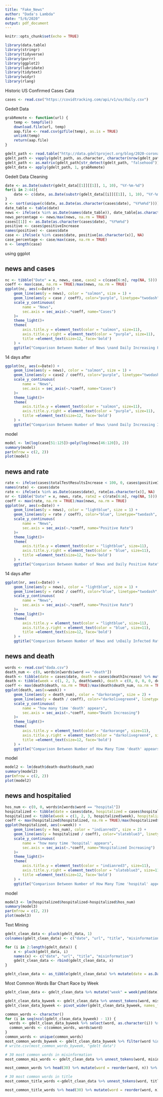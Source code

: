 ```yaml
---
title: "Fake_News"
author: "Dada's Lambda"
date: "5/6/2020"
output: pdf_document
---
```


```r
knitr::opts_chunk$set(echo = TRUE)
```

```r
library(data.table)
library(stringr)
library(tidyverse)
library(purrr)
library(ggplot2)
library(lubridate)
library(tidytext)
library(widyr)
library(rlang)
```

Historic US Confirmed Cases Cata
```r
cases <- read.csv("https://covidtracking.com/api/v1/us/daily.csv")
```

Gedelt Data
```r
grabRemote <- function(url) {
    temp <- tempfile()
    download.file(url, temp)
    aap.file <- read.csv(gzfile(temp), as.is = TRUE)
    unlink(temp)
    return(aap.file)
}

gdelt_path <- read.table("http://data.gdeltproject.org/blog/2020-coronavirus-narrative/live_onlinenews/MASTERFILELIST.TXT")
gdelt_path <- vapply(gdelt_path, as.character, character(nrow(gdelt_path)))
gdelt_path <- as.matrix(gdelt_path[str_detect(gdelt_path, "falsehood")])
gdelt_data <- apply(gdelt_path, 1, grabRemote)
```

Gedelt Data Cleaning
```r
date <- as.Date(substr(gdelt_data[[1]][[1]], 1, 10), "%Y-%m-%d")
for(i in 2:44){
    date <- c(date, as.Date(substr(gdelt_data[[i]][[1]], 1, 10), "%Y-%m-%d"))
}
x <- sort(unique(c(date, as.Date(as.character(cases$date), "%Y%m%d"))))
date_table <- table(date)
news <- ifelse(x %in% as.Date(names(date_table)), date_table[as.character(x)], NA)
news_percentage <- news/max(news, na.rm = TRUE)
cases[[1]] <- as.Date(as.character(cases$date), "%Y%m%d")
positive <- cases$positiveIncrease
names(positive) <- cases$date
case <- ifelse(x %in% cases$date, positive[as.character(x)], NA)
case_percentage <- case/max(case, na.rm = TRUE)
n <- length(case)
```


using ggplot

## news and cases

```r
nc <- tibble("Date" = x, news, case, case2 = c(case[6:n], rep(NA, 5)))
coeff <- max(case, na.rm = TRUE)/max(news, na.rm = TRUE)
ggplot(nc, aes(x=Date)) + 
    geom_line(aes(y = news), color = "salmon", size = 1) + 
    geom_line(aes(y = case / coeff), color="purple", linetype="twodash", size = 1)+
    scale_y_continuous(
        name = "News",
        sec.axis = sec_axis(~.*coeff, name="Cases")
    )+
    theme_light()+
    theme(
        axis.title.y = element_text(color = "salmon", size=11),
        axis.title.y.right = element_text(color = "purple", size=11),
        title =element_text(size=12, face='bold')
    ) +
    ggtitle("Comparison Between Number of News \nand Daily Increasing Positive Cases")
```

14 days after 
```r
ggplot(nc, aes(x=Date)) + 
    geom_line(aes(y = news), color = "salmon", size = 1) + 
    geom_line(aes(y = case2 / coeff), color="purple", linetype="twodash", size = 1)+
    scale_y_continuous(
        name = "News",
        sec.axis = sec_axis(~.*coeff, name="Cases")
    )+
    theme_light()+
    theme(
        axis.title.y = element_text(color = "salmon", size=11),
        axis.title.y.right = element_text(color = "purple", size=11),
        title =element_text(size=12, face='bold')
    ) +
    ggtitle("Comparison Between Number of News \nand Daily Increasing Infected Cases")
```

model
```r
model <- lm(log(case[51:125])~poly(log(news[46:120]), 2))
summary(model)
par(mfrow = c(2, 2))
plot(model)
```


## news and rate
```r
rate <- ifelse(cases$totalTestResultsIncrease < 100, 0, cases$positiveIncrease/cases$totalTestResultsIncrease)
names(rate) <- cases$date
rate <- ifelse(x %in% as.Date(cases$date), rate[as.character(x)], NA)
nr <- tibble("Date" = x, news, rate, rate2 = c(rate[6:n], rep(NA, 5)))
coeff <- max(rate, na.rm = TRUE)/max(news, na.rm = TRUE)
ggplot(nr, aes(x=Date)) + 
    geom_line(aes(y = news), color = "lightblue", size = 1) + 
    geom_line(aes(y = rate / coeff), color="blue", linetype="twodash", size = 1)+
    scale_y_continuous(
        name = "News",
        sec.axis = sec_axis(~.*coeff, name="Positive Rate")
    )+
    theme_light()+
    theme(
        axis.title.y = element_text(color = "lightblue", size=11),
        axis.title.y.right = element_text(color = "blue", size=11),
        title =element_text(size=12, face='bold')
    ) +
    ggtitle("Comparison Between Number of News and Daily Positive Rate")
```

14 days after
```r
ggplot(nr, aes(x=Date)) + 
    geom_line(aes(y = news), color = "lightblue", size = 1) + 
    geom_line(aes(y = rate2 / coeff), color="blue", linetype="twodash", size = 1)+
    scale_y_continuous(
        name = "News",
        sec.axis = sec_axis(~.*coeff, name="Positive Rate")
    )+
    theme_light()+
    theme(
        axis.title.y = element_text(color = "lightblue", size=11),
        axis.title.y.right = element_text(color = "blue", size=11),
        title =element_text(size=12, face='bold')
    ) +
    ggtitle("Comparison Between Number of News and \nDaily Infected Rate")

```

## news and death 
```r
words <- read.csv("dada.csv")
death_num <- c(0, words$n[words$word == "death"])
death <- tibble(date = cases$date, death = cases$deathIncrease) %>% mutate(week = week(ymd(as.Date(date)))) %>% group_by(week) %>% summarise(death = sum(death))
death <- tibble(week = c(1, 2, 3, death$week), death = c(0, 0, 0, 0, death$death[-1]), death_num)
coeff <- max(death$death, na.rm = TRUE)/max(death$death_num, na.rm = TRUE)
ggplot(death, aes(x=week)) + 
    geom_line(aes(y = death_num), color = "darkorange", size = 2) + 
    geom_line(aes(y = death / coeff), color="darkolivegreen4", linetype="twodash", size = 2)+
    scale_y_continuous(
        name = "how many time 'death' appears",
        sec.axis = sec_axis(~.*coeff, name="Death Increasing")
    )+
    theme_light()+
    theme(
        axis.title.y = element_text(color = "darkorange", size=11),
        axis.title.y.right = element_text(color = "darkolivegreen4", size=11),
        title =element_text(size=12, face='bold')
    ) +
    ggtitle("Comparison Between Number of How Many Time 'death' appears \nin The News and Weekly Increasing Death")

```

model
```r
model2 <- lm(death$death~death$death_num)
summary(model2)
par(mfrow = c(2, 2))
plot(model2)
```

## news and hospitalied
```r
hos_num <- c(0, 0, words$n[words$word == "hospital"])
hospitalized <- tibble(date = cases$date, hospitalized = cases$hospitalizedIncrease) %>% mutate(week = week(ymd(as.Date(date)))) %>% group_by(week) %>% summarise(hospitalized = sum(hospitalized))
hospitalized <- tibble(week = c(1, 2, 3, hospitalized$week), hospitalized = c(0, 0, 0, 0, hospitalized$hospitalized[-1]), hos_num)
coeff <- max(hospitalized$hospitalized, na.rm = TRUE)/max(hospitalized$hos_num, na.rm = TRUE)
ggplot(hospitalized, aes(x=week)) + 
    geom_line(aes(y = hos_num), color = "indianred3", size = 2) + 
    geom_line(aes(y = hospitalized / coeff), color="slateblue3", linetype="twodash", size = 2)+
    scale_y_continuous(
        name = "how many time 'hospital' appears",
        sec.axis = sec_axis(~.*coeff, name="Hospitalized Increasing")
    )+
    theme_light()+
    theme(
        axis.title.y = element_text(color = "indianred3", size=11),
        axis.title.y.right = element_text(color = "slateblue3", size=11),
        title =element_text(size=12, face='bold')
    ) +
    ggtitle("Comparison Between Number of How Many Time 'hospital' appears \nin The News and Weekly Increasing Hospitalized")
```

model
```r
model3 <- lm(hospitalized$hospitalized~hospitalized$hos_num)
summary(model3)
par(mfrow = c(2, 2))
plot(model3)
```

Text Mining
```r
gdelt_clean_data <- pluck(gdelt_data, 1)
colnames(gdelt_clean_data) <- c("date", "url", "title", "misinformation")

for (i in 2:length(gdelt_data)) {
    x <- pluck(gdelt_data, i)
    names(x) <- c("date", "url", "title", "misinformation")
    gdelt_clean_data <- rbind(gdelt_clean_data, x)
}

gdelt_clean_data <- as_tibble(gdelt_clean_data) %>% mutate(date = as.Date(substr(date, 1, 10), "%Y-%m-%d")) %>% arrange(date)
```

Most Common Words Bar Chart Race by Week
```r
gdelt_clean_data <- gdelt_clean_data %>% mutate("week" = week(ymd(date))) %>% select(date, week, url, title, misinformation)

gdelt_clean_data_byweek <- gdelt_clean_data %>% unnest_tokens(word, misinformation) %>% select(week, word) %>% group_by(week) %>% count(word) %>% anti_join(stop_words, "word") %>% arrange(week, desc(n))
gdelt_clean_data_byweek <- pivot_wider(gdelt_clean_data_byweek, names_from = "week", values_from = "n")

common_words <- character()
for (i in seq(ncol(gdelt_clean_data_byweek) - 1)) {
  words <- gdelt_clean_data_byweek %>% select(word, as.character(i)) %>% arrange(desc(!!rlang::sym(as.character(i)))) %>% head(20)
  common_words <- c(common_words, words$word)
}
common_words <- unique(common_words)
most_common_words_byweek <- gdelt_clean_data_byweek %>% filter(word %in% common_words)
# write.csv(most_common_words_byweek, "gdelt data")
```

```r
# 30 most common words in misinformation
most_common_mis_words <- gdelt_clean_data %>% unnest_tokens(word, misinformation) %>% count(word, sort = TRUE) %>% anti_join(stop_words, "word")

most_common_words %>% head(30) %>% mutate(word = reorder(word, n)) %>% ggplot(aes(word, n)) + geom_col() + coord_flip() + labs(title = "Most Common 30 Words Appears in Misinformation")

# 30 most common words in title
most_common_title_words <-gdelt_clean_data %>% unnest_tokens(word, title) %>% count(word, sort = TRUE) %>% anti_join(stop_words, "word")

most_common_title_words %>% head(30) %>% mutate(word = reorder(word, n)) %>% ggplot(aes(word, n)) + geom_col() + coord_flip() + labs(title = "Most Common 30 Words Appears in Title")
```
